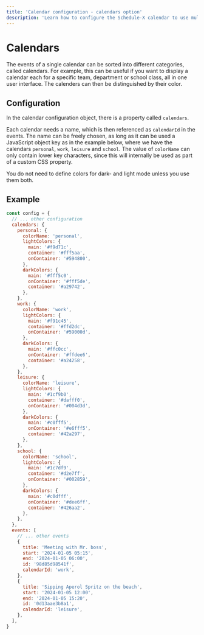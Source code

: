```yaml
---
title: 'Calendar configuration - calendars option'
description: 'Learn how to configure the Schedule-X calendar to use multiple calendars'
---
```


# Calendars

The events of a single calendar can be sorted into different categories, called calendars. For example, this can be
useful if you want to display a calendar each for a specific team, department or school class, all in one user
interface. The calenders can then be distinguished by their color.

## Configuration

In the calendar configuration object, there is a property called `calendars`.

Each calendar needs a name, which is then referenced as `calendarId` in the events. The name can be freely chosen,
as long as it can be used a JavaScript object key as in the example below, where we have the calendars `personal`,
`work`, `leisure` and `school`. The value of `colorName` can only contain lower key characters, since this will
internally be used as part of a custom CSS property.

You do not need to define colors for dark- and light mode unless you use them both.

## Example

```js
const config = {
  // ... other configuration
  calendars: {
    personal: {
      colorName: 'personal',
      lightColors: {
        main: '#f9d71c',
        container: '#fff5aa',
        onContainer: '#594800',
      },
      darkColors: {
        main: '#fff5c0',
        onContainer: '#fff5de',
        container: '#a29742',
      },
    },
    work: {
      colorName: 'work',
      lightColors: {
        main: '#f91c45',
        container: '#ffd2dc',
        onContainer: '#59000d',
      },
      darkColors: {
        main: '#ffc0cc',
        onContainer: '#ffdee6',
        container: '#a24258',
      },
    },
    leisure: {
      colorName: 'leisure',
      lightColors: {
        main: '#1cf9b0',
        container: '#dafff0',
        onContainer: '#004d3d',
      },
      darkColors: {
        main: '#c0fff5',
        onContainer: '#e6fff5',
        container: '#42a297',
      },
    },
    school: {
      colorName: 'school',
      lightColors: {
        main: '#1c7df9',
        container: '#d2e7ff',
        onContainer: '#002859',
      },
      darkColors: {
        main: '#c0dfff',
        onContainer: '#dee6ff',
        container: '#426aa2',
      },
    },
  },
  events: [
    // ... other events
    {
      title: 'Meeting with Mr. boss',
      start: '2024-01-05 05:15',
      end: '2024-01-05 06:00',
      id: '98d85d98541f',
      calendarId: 'work',
    },
    {
      title: 'Sipping Aperol Spritz on the beach',
      start: '2024-01-05 12:00',
      end: '2024-01-05 15:20',
      id: '0d13aae3b8a1',
      calendarId: 'leisure',
    },
  ],
}
```
